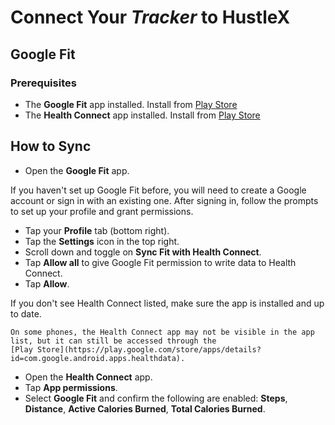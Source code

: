 
# Connect Your *Tracker* to HustleX

## Google Fit

### Prerequisites

- The **Google Fit** app installed. Install from [Play Store](https://play.google.com/store/apps/details?id=com.google.android.apps.fitness)
- The **Health Connect** app installed. Install from [Play Store](https://play.google.com/store/apps/details?id=com.google.android.apps.healthdata)

## How to Sync

- Open the **Google Fit** app.

<Note>If you haven't set up Google Fit before, you will need to create a Google account or sign in with an existing one.
	After signing in, follow the prompts to set up your profile and grant permissions.</Note>

- Tap your **Profile** tab (bottom right).
- Tap the **Settings** icon in the top right.
- Scroll down and toggle on **Sync Fit with Health Connect**.
- Tap **Allow all** to give Google Fit permission to write data to Health Connect.
- Tap **Allow**.

<Note>
	If you don't see Health Connect listed, make sure the app is installed and up to date.

	On some phones, the Health Connect app may not be visible in the app list, but it can still be accessed through the
	[Play Store](https://play.google.com/store/apps/details?id=com.google.android.apps.healthdata).
</Note>

- Open the **Health Connect** app.
- Tap **App permissions**.
- Select **Google Fit** and confirm the following are enabled: **Steps**, **Distance**, **Active Calories Burned**, **Total Calories Burned**.
